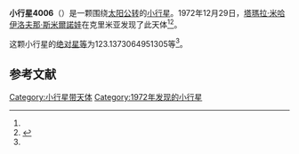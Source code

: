{{Infobox planet
| bgcolour = #FFFFC0
| name = 4006 Sandler
| symbol = 
| image = 
| caption = 
| discovery = yes
| discovery_ref = 
| discoverer = [[塔瑪拉·米哈伊洛夫那·斯米爾諾娃|塔瑪拉·米哈伊洛夫那·斯米爾諾娃]]
| discovery_site = [[克里米亚|克里米亚]] 
| discovered = 1972年12月29日
| designations = yes
| mp_name = 
| named_after = 
| alt_names = 1972 YR/ 1965 AW / 1969 AS / 1971 OO / 1973 AA1 / 1975 NC1 / 1979 OA14 / 1979 QH10 / 1981 AN1
| mp_category = [[主带小行星|主带小行星]]
| orbit_ref = <ref name="a">[http://ssd.jpl.nasa.gov/sbdb.cgi?sstr=4006 4006 Sandler] {{Wayback|url=http://ssd.jpl.nasa.gov/sbdb.cgi?sstr=4006 |date=20201124003605 }}，小行星數據庫瀏覽器（JPL Small-Body Database Browser）－[[美国国家航空航天局|美国国家航空航天局]]喷气推进实验室</ref>
| epoch = 2456400.5 (2013年4月18日更新)
| aphelion = {{convert|2.977393233668354|AU|km|3|abbr=on|lk=out}}
| perihelion = {{convert|2.05193627532228|AU|km|3|abbr=on}}
| semimajor = {{convert|2.514664754495317|AU|km|3|abbr=on}}
| eccentricity = 0.184011995
| period = 1456.527098 [[日|日]]<br />3.99[[儒略年|儒略年]]
| avg_speed = 
| inclination = 2.386726675246642
| asc_node = 293.9899630446964
| mean_anomaly = 
| arg_peri = 123.1373064951305
| satellites = 
| physical_characteristics = yes
| dimensions = 
| mass = 
| density = 
| surface_grav = 
| escape_velocity = 
| sidereal_day = 
| axial_tilt = 
| pole_ecliptic_lat = 
| pole_ecliptic_lon = 
| albedo = 
| temperatures= 
| temp_name1 = 
| mean_temp_1 = 
| max_temp_1 = 
| temp_name2 = 
| max_temp_2 = 
| spectral_type = 
| abs_magnitude = 123.1373064951305
}}

'''小行星4006'''（{{lang-en|4006 Sandler}}）是一颗围绕[[太阳|太阳]][[公转|公转]]的[[小行星|小行星]]。1972年12月29日，[[塔瑪拉·米哈伊洛夫那·斯米爾諾娃|塔瑪拉·米哈伊洛夫那·斯米爾諾娃]]在克里米亚发现了此天体<ref name="a" /><ref>{{cite news|title=小行星列表|url=http://cfa-www.harvard.edu/iau/lists/NumberedMPs.txt|accessdate=2013-07-08|newspaper=哈佛大学|archive-date=2008-05-17|archive-url=https://web.archive.org/web/20080517010638/http://cfa-www.harvard.edu/iau/lists/NumberedMPs.txt|dead-url=no}}</ref>。

这颗小行星的[[绝对星等|绝对星等]]为123.1373064951305等<ref name="a" />。

==参考文献==
{{reflist}}
{{Minor Planet Number|[[小行星4005|小行星4005]]|[[小行星4007|小行星4007]]}}

{{小天体}}

[[Category:小行星带天体|Category:小行星带天体]]
[[Category:1972年发现的小行星|Category:1972年发现的小行星]]

{{asteroid-stub}}
